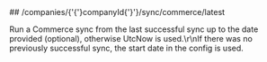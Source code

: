 
<MethodPill method="post" />
## /companies/{'{'}companyId{'}'}/sync/commerce/latest

Run a Commerce sync from the last successful sync up to the date provided (optional), otherwise UtcNow is used.\r\nIf there was no previously successful sync, the start date in the config is used.
